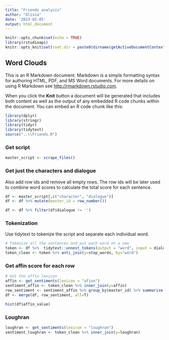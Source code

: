 ```yaml
---
title: "Friends analysis"
author: "Olivia"
date: '2023-02-05'
output: html_document
---
```


```r
knitr::opts_chunk$set(echo = TRUE)
library(rstudioapi)
knitr::opts_knit$set(root.dir = paste0(dirname(getActiveDocumentContext()$path), '\\ALL_Seasons'))
```

## Word Clouds

This is an R Markdown document. Markdown is a simple formatting syntax for authoring HTML, PDF, and MS Word documents. For more details on using R Markdown see <http://rmarkdown.rstudio.com>.

When you click the **Knit** button a document will be generated that includes both content as well as the output of any embedded R code chunks within the document. You can embed an R code chunk like this:

```r
library(dplyr)
library(stringr)
library(tidyr)
library(tidytext)
source("..\\Friends.R") 

```

### Get script
```r
master_script <- scrape_files()
```


### Get just the characters and dialogue

Also add row ids and remove all empty rows.
The row ids will be later used to combine word scores to calculate the total score for each sentence.

```r
df <- master_script[,c("character", "dialogue")]
df <- df %>% mutate(master_id = row_number()) 

df <- df %>% filter(df$dialogue != '')
```


### Tokenization


Use tidytext to tokenize the script and separate each individual word. 

```r

# Tokenize all the sentences and put each word on a new 
token <- df %>%  tidytext::unnest_tokens(output = "word", input = dialogue)
token_clean <- token %>% anti_join(y=stop_words, by="word")


```



### Get affin score for each row

```r

# Get the affin lexicon
affin <- get_sentiments(lexicon = "afinn")
sentiment_affin <- token_clean %>% inner_join(y=affin)
row_sentiment <- sentiment_affin %>% group_by(master_id) %>% summarise("affin_value" = sum(value))
df <- merge(df, row_sentiment, all=T)

hist(df$affin_value)

```


### Loughran

```r

loughran <- get_sentiments(lexicon = "loughran")
sentiment_loughran <- token_clean %>% inner_join(y=loughran)

```


